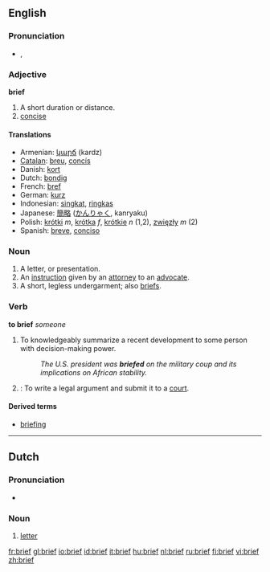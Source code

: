 {{see|Brief}}
==English==

===Pronunciation===
* {{IPA|/briːf/}}, {{SAMPA|/bri:f/}}

===Adjective===
'''brief'''

# A short duration or distance.
# [[concise]]

====Translations====
*Armenian: [[կարճ]] (kardz)
*[[Catalan]]: [[breu]], [[concís]]
*Danish: [[kort]]
*Dutch: [[bondig]]
*French: [[bref]]
*German: [[kurz]]
*Indonesian: [[singkat]], [[ringkas]]
*Japanese: [[簡略]] ([[かんりゃく]], kanryaku)
*Polish: [[krótki]] ''m'', [[krótka]] ''f'', [[krótkie]] ''n'' (1,2), [[zwięzły]] ''m'' (2)
*Spanish: [[breve]], [[conciso]]

===Noun===
{{en-noun}}
# A letter, or presentation.
# An [[instruction]] given by an [[attorney]] to an [[advocate]].
# A short, legless undergarment; also [[briefs]].

===Verb===
'''to brief''' ''someone''

# To knowledgeably summarize a recent development to some person with decision-making power.
#: ''The U.S. president was '''briefed''' on the military coup and its implications on African stability.''
# {{law}}: To write a legal argument and submit it to a [[court]].

====Derived terms====
* [[briefing]]

----

==Dutch==

===Pronunciation===
*{{IPA|/briːf/}}

===Noun===
{{nl-noun|g=m|brieven|briefje}}

# [[letter]]

[[fr:brief]]
[[gl:brief]]
[[io:brief]]
[[id:brief]]
[[it:brief]]
[[hu:brief]]
[[nl:brief]]
[[ru:brief]]
[[fi:brief]]
[[vi:brief]]
[[zh:brief]]